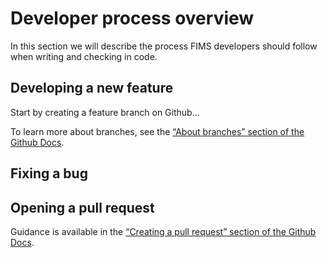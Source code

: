 # Developer process overview

In this section we will describe the process FIMS developers should follow when writing and checking in code.

## Developing a new feature

Start by creating a feature branch on Github...

To learn more about branches, see the ["About branches" section of the Github Docs](https://docs.github.com/en/pull-requests/collaborating-with-pull-requests/proposing-changes-to-your-work-with-pull-requests/about-branches).

## Fixing a bug

## Opening a pull request

Guidance is available in the ["Creating a pull request" section of the Github Docs](https://docs.github.com/en/pull-requests/collaborating-with-pull-requests/proposing-changes-to-your-work-with-pull-requests/creating-a-pull-request).
